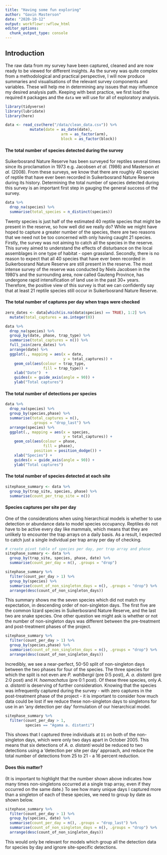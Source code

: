 ```yaml
---
title: "Having some fun exploring"
author: "Gavin Masterson"
date: "2020-10-12"
output: workflowr::wflow_html
editor_options:
  chunk_output_type: console
---
```


## **Introduction**

The raw data from my survey have been captured, cleaned and are now ready to be viewed for different insights.
As the survey was quite complex from a methodological and practical perspective, I will now produce summaries and visualisations of the relevant survey components and variables.
These will help me in determining any issues that may influence my desired analysis path.
Keeping with best practice, we first load the required `R` packages and the `data` we will use for all of exploratory analysis.

```r
library(tidyverse)
library(lubridate)
library(here)

data <- read_csv(here("/data/clean_data.csv")) %>% 
           mutate(date = as_date(date),
                         arm = as_factor(arm),
                         block = as_factor(block))
```

#### **The total number of species detected during the survey**

Suikerbosrand Nature Reserve has been surveyed for reptiles several times since its proclamation in 1973 e.g. Jacobsen *et al.* (1986) and Masterson *et al.* (2008).
From these surveys, we know that there are roughly 40 species of reptile that have ever been recorded in Suikerbosrand Nature Reserve during its history.
Determining the total number of species detected during this survey is an important first step in gauging the general success of the survey. 

```r
data %>% 
  drop_na(species) %>% 
  summarise(total_species = n_distinct(species))
```

Twenty species is just half of the estimated 40 reptile species that might be present in the reserve, so how well did we really do?
While we might have hoped to capture a greater number of the species, there are two reasons that we need not be too concerned with only having caught 21 species. 
Firstly, the survey was not aiming to catch all the species in the reserve.
This survey aimed to understand the effects of disturbance on the local assemblages in one type of habitat - open grassland. 
Secondly, there is no reason to expect that all 40 species that have ever been recorded in Suikerbosrand Nature Reserve are still present in the reserve. 
The most intense survey of the reserve was conducted by Niels Jacobsen in the 1980's and the surrounding area, now called Gauteng Province, has undergone rapid intensification of land use in the past 30+ years.
Therefore, the positive view of this survey is that we can confidently say that at least 21 reptile species still occur in Suikerbosrand Nature Reserve.

#### **The total number of captures per day when traps were checked**

```r
zero_dates <- data[which(is.na(data$species) == TRUE), 1:2] %>%
  mutate(total_captures = as.integer(0))

data %>%
  drop_na(species) %>% 
  group_by(date, phase, trap_type) %>% 
  summarise(total_captures = n()) %>%
  full_join(zero_dates) %>%
  arrange(date) %>% 
  ggplot(., mapping = aes(x = date,
                          y = total_captures)) +
    geom_col(aes(colour = trap_type,
                 fill = trap_type)) +
    xlab("Date")  +
    guides(x = guide_axis(angle = 90)) +
    ylab("Total captures") 
```


#### **The total number of detections per species**

```r
data %>%
  drop_na(species) %>% 
  group_by(species,phase) %>% 
  summarise(total_captures = n(),
            .groups = "drop_last") %>% 
  arrange(species) %>% 
  ggplot(., mapping = aes(x = species, 
                          y = total_captures)) +
    geom_col(aes(colour = phase,
                 fill = phase),
             position = position_dodge()) +
    xlab("Species") +
    guides(x = guide_axis(angle = 90)) +
    ylab("Total captures") 
```

#### **The total number of species detected at each site**

```r
sitephase_summary <- data %>%
  group_by(trap_site, species, phase) %>%
  summarise(count_per_trap_site = n())
```

#### **Species captures per site per day**

One of the considerations when using hierarchical models is whether to use detection or abundance data to model species occupancy.
Reptiles do not have to be active every day like mammals, which means that they are unlikely to encounter the trap arrays on a daily basis. 
As a result, I expected to catch just a single individual per trap array per day of checking.

```r
# create pivot table of species per day, per trap array and phase
sitephase_summary <- data %>%
  group_by(trap_site, species, phase, date) %>%
  summarise(count_per_day = n(), .groups = "drop")

sitephase_summary %>% 
  filter(count_per_day > 1) %>% 
  group_by(species) %>% 
  summarise(count_of_non_singleton_days = n(), .groups = "drop") %>% 
  arrange(desc(count_of_non_singleton_days))
```

This summary shows me the seven species which did not match my expectation, in descending order of non-singleton days.
The first five are the common lizard species in Suikerbosrand Nature Reserve, and the last two are snake species.
One other question we might ask is whether or not the number of non-singleton days was different between the pre-treatment and post-treatment phases of the project. 

```r
sitephase_summary %>% 
  filter(count_per_day > 1) %>% 
  group_by(species,phase) %>% 
  summarise(count_of_non_singleton_days = n(), .groups = "drop") %>% 
  arrange(desc(count_of_non_singleton_days))
```

Incredibly, we see a near-perfect, 50-50 split of non-singleton days between the two phases for four of the species. 
The  three species for which the split is not even are *P. wahlbergii* (pre 0:5 post), *A. a. distanti* (pre 2:0 post) and *H. haemachatus* (pre 0:1 post).
Of these three species, only *A. a. distanti* is deserving of further consideration.
Knowing that the species was infrequently captured during the survey - with zero captures in the post-treatment phase of the project - it is important to consider how much data could be lost if we reduce these non-singleton days to singletons for use in an 'any detection per day' formulation of our hierarchical model.

```r
sitephase_summary %>% 
  filter(count_per_day > 1, 
         species == "Agama a. distanti")
```

This shows that I captured three individuals at `D1` on both of the non-singleton days, which were only two days apart in October 2005.
This means that six detections of *A. a. distanti* would be reduced to two detections using a 'detection per site per day' approach, and reduce the total number of detections from 25 to 21 - a 16 percent reduction.











#### Does this matter? 

(It is important to highlight that the number shown above indicates how many times non-singletons occurred at a single trap array, even if they occurred on the same date.)
To see how many unique days I captured more than a singleton of each of these species, we need to group by date as shown below.

```r
sitephase_summary %>% 
  filter(count_per_day > 1) %>% 
  group_by(species, date) %>% 
  summarise(count_per_day = n(), .groups = "drop_last") %>% 
  summarise(count_of_non_singleton_days = n(), .groups = "drop") %>% 
  arrange(desc(count_of_non_singleton_days))
```

This would only be relevant for models which group all the detection data for species by day and ignore site-specific detections.

